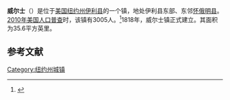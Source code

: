 {{Infobox settlement
|name                  = 威尔士
|settlement_type       = 镇
|nickname              = 
|motto                 = Great Country Living

<!-- Images -->
|image_skyline         = WelcomeToWales.png
|imagesize             = 
|image_caption         = 
|image_flag            = 
|image_seal            =

<!-- Maps -->
|image_map                = Erie County New York incorporated and unincorporated areas Wales highlighted.svg
|mapsize                  = 260px
|map_caption              =

<!-- Location -->
|coordinates_display      = inline,title
|coordinates_region       = US-NY
| subdivision_type        = [[国家|国家]]
| subdivision_name        = [[美国|美国]]
| subdivision_type1       = [[美国州份|州]]
| subdivision_name1       = [[纽约州|纽约州]]
| subdivision_type2       = [[纽约州行政区划|县]]
| subdivision_name2       = [[伊利县_(纽约州)|伊利县]]
|established_title      = 
|established_date         =

<!-- Area -->
|unit_pref                = Imperial
|area_footnotes           = 
|area_magnitude           = 
|area_total_km2           = 92.3
|area_land_km2            = 92.2
|area_water_km2           = 0.1
|area_total_sq_mi         =
|area_land_sq_mi          =
|area_water_sq_mi         =

<!-- Population -->
|population_as_of         = [[2010年美国人口普查|2010]]
|population_footnotes     = 
|population_total         = 3,005
|population_density_km2   = 32.6
|population_density_sq_mi =

<!-- General information -->
|timezone                 = [[美国东部时间|EST]]
|utc_offset               = -5
|timezone_DST             = EDT
|utc_offset_DST           = -4
|elevation_footnotes      = 
|elevation_m              = 407
|elevation_ft             = 1335
|latd = 42 |latm = 43 |lats = 46 |latNS = N
|longd = 78 |longm = 31 |longs = 11 |longEW = W

<!-- Area/postal codes & others -->
|postal_code_type         = 
|postal_code              = 
|area_code                = 
|website                  = {{URL|www.townofwales.com}}
|footnotes                = 
}}
'''威尔士'''（{{lang-en|Wales}}）是位于[[美国|美国]][[纽约州|纽约州]][[伊利县_(纽约州)|伊利县]]的一个镇，地处伊利县东部、东邻[[怀俄明县_(纽约州)|怀俄明县]]。[[2010年美国人口普查|2010年美国人口普查]]时，该镇有3005人。<ref name>{{cite web|url=http://factfinder2.census.gov|publisher=[[United_States_Census_Bureau|United States Census Bureau]]|title=American FactFinder|accessdate=2020-10-06|archive-date=2013-09-11|archive-url=https://web.archive.org/web/20130911234518/http://factfinder2.census.gov/|dead-url=no}}</ref>1818年，威尔士镇正式建立。其面积为35.6平方英里。

== 参考文献 ==
{{reflist}}

{{NY-stub}}
[[Category:纽约州城镇|Category:纽约州城镇]]